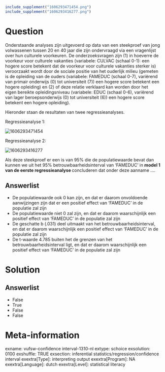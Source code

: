 ```{r, echo = FALSE, results = "hide"}
include_supplement("1606293471454.png")
include_supplement("1606293416277.png")
```

Question
========
Onderstaande analyses zijn uitgevoerd op data van een steekproef van
jong volwassenen tussen 20 en 40 jaar die zijn ondervraagd via een
vragenlijst over hun culturele voorkeuren. De onderzoeksvragen zijn (1)
in hoeverre de voorkeur voor culturele vakanties (variabele: CULVAC
(schaal 0-1): een hogere score betekent dat de voorkeur voor culturele
vakanties sterker is) veroorzaakt wordt door de sociale positie van het
ouderlijk milieu (gemeten is de opleiding van de ouders (variabele:
FAMEDUC (schaal 0-7), variërend van primair onderwijs (0) tot
universiteit (7)) een hogere score betekent een hogere opleiding) en (2)
of deze relatie verklaard kan worden door het eigen bereikte
opleidingsniveau (variabele: EDUC (schaal 0-6), variërend van lager
beroepsonderwijs (0) tot universiteit (6)) een hogere score betekent een
hogere opleiding).  
  
Hieronder staan de resultaten van twee regressieanalyses.  
  
Regressieanalyse 1:  
  
<img src="1606293471454.png" class="fr-fic fr-dii tvcss_2"
alt="1606293471454" />  
  
  
Regressieanalyse 2:  
  
<img src="1606293416277.png" class="fr-fic fr-dii tvcss_3"
alt="1606293416277" />  
  
Als deze steekproef er een is van 95% die de populatiewaarde bevat dan
kunnen we uit het 95% betrouwbaarheidsinterval van ‘FAMEDUC’ in **model
1 van de eerste regressieanalyse **concluderen dat onder deze aanname
....

Answerlist
----------
* De populatiewaarde ook 0 kan zijn, en dat er daarom onvoldoende
  aanwijzingen zijn dat er een positief effect van ‘FAMEDUC’ in de
  populatie zal zijn
* De populatiewaarde niet 0 zal zijn, en dat er daarom waarschijnlijk een
  positief effect van ‘FAMEDUC’ in de populatie zal zijn
* De geschatte b (.031) deel uitmaakt van het betrouwbaarheidsinterval, en
  dat er daarom waarschijnlijk een positief effect van ‘FAMEDUC’ in de
  populatie zal zijn
* De t-waarde 4.785 buiten het de grenzen van het betrouwbaarheidsinterval
  ligt, en dat er daarom waarschijnlijk een positief effect van ‘FAMEDUC’
  in de populatie zal zijn

Solution
========










Answerlist
----------
* False
* True
* False
* False

Meta-information
================
exname: vufsw-confidence interval-1310-nl
extype: schoice
exsolution: 0100
exshuffle: TRUE
exsection: inferential statistics/regression/confidence interval
exextra[Type]: interpreting output
exextra[Program]: NA
exextra[Language]: dutch
exextra[Level]: statistical literacy

